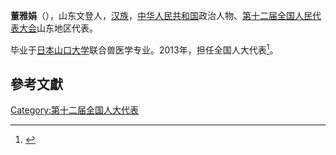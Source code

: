 '''董雅娟'''（{{bd|1964年||}}），山东文登人，[[汉族|汉族]]，[[中华人民共和国|中华人民共和国]]政治人物、[[第十二届全国人民代表大会|第十二届全国人民代表大会]]山东地区代表。

毕业于[[日本山口大学|日本山口大学]]联合兽医学专业。2013年，担任全国人大代表<ref>{{cite news|title=全国人大代表信息-董雅娟|url= http://210.82.31.1:8084/delegate/viewDelegate.action?dbid=121345|accessdate=2013-04-05|newspaper=全国人大网}}{{Dead link|date=2020年1月 |bot=InternetArchiveBot |fix-attempted=yes }}</ref>。

==參考文獻==
{{reflist}}
{{中国政治人物小作品}}

[[Category:第十二届全国人大代表|Category:第十二届全国人大代表]]